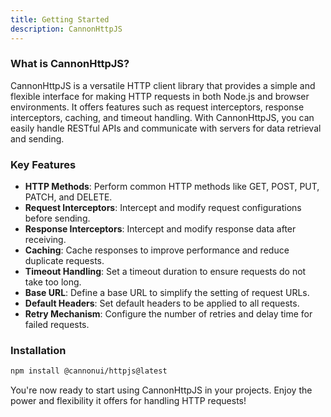 ```yaml
---
title: Getting Started
description: CannonHttpJS
---
```


### What is CannonHttpJS?

CannonHttpJS is a versatile HTTP client library that provides a simple and flexible interface for making HTTP requests in both Node.js and browser environments. It offers features such as request interceptors, response interceptors, caching, and timeout handling. With CannonHttpJS, you can easily handle RESTful APIs and communicate with servers for data retrieval and sending.

### Key Features

- **HTTP Methods**: Perform common HTTP methods like GET, POST, PUT, PATCH, and DELETE.
- **Request Interceptors**: Intercept and modify request configurations before sending.
- **Response Interceptors**: Intercept and modify response data after receiving.
- **Caching**: Cache responses to improve performance and reduce duplicate requests.
- **Timeout Handling**: Set a timeout duration to ensure requests do not take too long.
- **Base URL**: Define a base URL to simplify the setting of request URLs.
- **Default Headers**: Set default headers to be applied to all requests.
- **Retry Mechanism**: Configure the number of retries and delay time for failed requests.

### Installation

```bash
npm install @cannonui/httpjs@latest
```

You're now ready to start using CannonHttpJS in your projects. Enjoy the power and flexibility it offers for handling HTTP requests!

